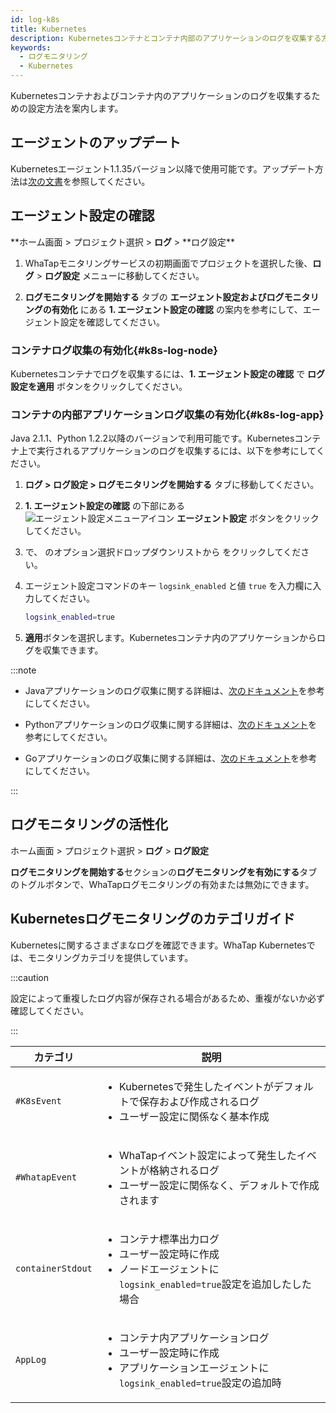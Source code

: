 ```yaml
---
id: log-k8s
title: Kubernetes
description: Kubernetesコンテナとコンテナ内部のアプリケーションのログを収集する方法について説明します。
keywords:
  - ログモニタリング
  - Kubernetes
---
```


Kubernetesコンテナおよびコンテナ内のアプリケーションのログを収集するための設定方法を案内します。

## エージェントのアップデート

Kubernetesエージェント1.1.35バージョン以降で使用可能です。アップデート方法は[次の文書](../kubernetes/agent-update)を参照してください。

## エージェント設定の確認

**ホーム画面 > プロジェクト選択 > **ログ** > **ログ設定\*\*

1. WhaTapモニタリングサービスの初期画面でプロジェクトを選択した後、**ログ** > **ログ設定** メニューに移動してください。

2. **ログモニタリングを開始する** タブの **エージェント設定およびログモニタリングの有効化** にある **1. エージェント設定の確認** の案内を参考にして、エージェント設定を確認してください。

### コンテナログ収集の有効化{#k8s-log-node}

Kubernetesコンテナでログを収集するには、**1. エージェント設定の確認** で **ログ設定を適用** ボタンをクリックしてください。 

### コンテナの内部アプリケーションログ収集の有効化{#k8s-log-app}

Java 2.1.1、Python 1.2.2以降のバージョンで利用可能です。Kubernetesコンテナ上で実行されるアプリケーションのログを収集するには、以下を参考にしてください。

1. **ログ > ログ設定 > ログモニタリングを開始する** タブに移動してください。

2. **1. エージェント設定の確認** の下部にある ![エージェント設定メニューアイコン](/img/ic-agent.svg) **エージェント設定** ボタンをクリックしてください。 

3. <Cmdname sid="side_agentSetting" className="uitext" /> で、<Cmdname sid="write_options" className="uitext" /> のオプション選択ドロップダウンリストから <Cmdname sid="direct_input" className="uitext" /> をクリックしてください。

4. エージェント設定コマンドのキー `logsink_enabled` と値 `true` を入力欄に入力してください。

   ```bash
   logsink_enabled=true 
   ```

5. **適用**ボタンを選択します。Kubernetesコンテナ内のアプリケーションからログを収集できます。

:::note

- Javaアプリケーションのログ収集に関する詳細は、[次のドキュメント](log-java)を参考にしてください。

- Pythonアプリケーションのログ収集に関する詳細は、[次のドキュメント](log-python)を参考にしてください。

- Goアプリケーションのログ収集に関する詳細は、[次のドキュメント](log-go)を参考にしてください。

:::

## ログモニタリングの活性化

ホーム画面 > プロジェクト選択 > **ログ** > **ログ設定**

**ログモニタリングを開始する**セクションの**ログモニタリングを有効にする**タブのトグルボタンで、WhaTapログモニタリングの有効または無効にできます。 


<Logjavastart />


<Logactivenote />

## Kubernetesログモニタリングのカテゴリガイド

Kubernetesに関するさまざまなログを確認できます。WhaTap Kubernetesでは、モニタリングカテゴリを提供しています。

:::caution

設定によって重複したログ内容が保存される場合があるため、重複がないか必ず確認してください。

:::

| カテゴリ              | 説明                                                                                                       |
| ----------------- | -------------------------------------------------------------------------------------------------------- |
| `#K8sEvent`       | <ul><li>Kubernetesで発生したイベントがデフォルトで保存および作成されるログ</li><li>ユーザー設定に関係なく基本作成</li></ul>                         |
| `#WhatapEvent`    | <ul><li>WhaTapイベント設定によって発生したイベントが格納されるログ</li><li>ユーザー設定に関係なく、デフォルトで作成されます</li></ul>                      |
| `containerStdout` | <ul><li>コンテナ標準出力ログ</li><li>ユーザー設定時に作成</li><li>ノードエージェントに`logsink_enabled=true`設定を追加したした場合</li></ul>      |
| `AppLog`          | <ul><li>コンテナ内アプリケーションログ</li><li>ユーザー設定時に作成</li><li>アプリケーションエージェントに`logsink_enabled=true`設定の追加時</li></ul> |


<K8slogfilter />
